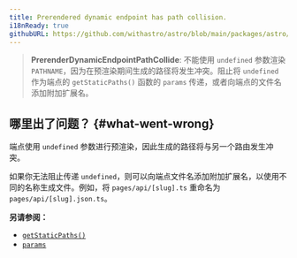 ```yaml
---
title: Prerendered dynamic endpoint has path collision.
i18nReady: true
githubURL: https://github.com/withastro/astro/blob/main/packages/astro/src/core/errors/errors-data.ts
---
```


> **PrerenderDynamicEndpointPathCollide**: 不能使用 `undefined` 参数渲染 `PATHNAME`，因为在预渲染期间生成的路径将发生冲突。阻止将 `undefined` 作为端点的 `getStaticPaths()` 函数的 `params` 传递，或者向端点的文件名添加附加扩展名。

## 哪里出了问题？ \{#what-went-wrong\}

端点使用 `undefined` 参数进行预渲染，因此生成的路径将与另一个路由发生冲突。

如果你无法阻止传递 `undefined`，则可以向端点文件名添加附加扩展名，以使用不同的名称生成文件。例如，将 `pages/api/[slug].ts` 重命名为 `pages/api/[slug].json.ts`。

**另请参阅：**

- [`getStaticPaths()`](/zh-cn/reference/api-reference/#getstaticpaths)
- [`params`](/zh-cn/reference/api-reference/#params)
